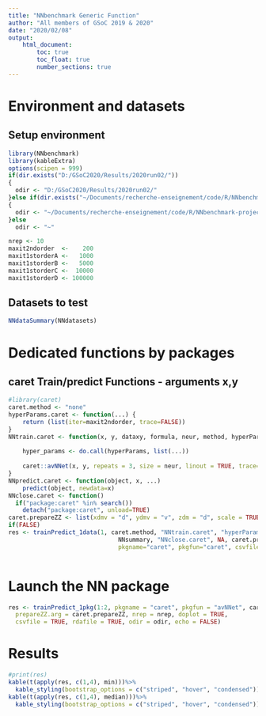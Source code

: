 ```yaml
---
title: "NNbenchmark Generic Function"
author: "All members of GSoC 2019 & 2020"
date: "2020/02/08"
output:
    html_document:
        toc: true
        toc_float: true
        number_sections: true
---
```


# Environment and datasets 

## Setup environment
```r
library(NNbenchmark)
library(kableExtra)
options(scipen = 999)
if(dir.exists("D:/GSoC2020/Results/2020run02/"))
{  
  odir <- "D:/GSoC2020/Results/2020run02/"
}else if(dir.exists("~/Documents/recherche-enseignement/code/R/NNbenchmark-project/NNtempresult/"))
{  
  odir <- "~/Documents/recherche-enseignement/code/R/NNbenchmark-project/NNtempresult/"
}else
  odir <- "~"

nrep <- 10
maxit2ndorder  <-    200
maxit1storderA <-   1000
maxit1storderB <-   5000
maxit1storderC <-  10000
maxit1storderD <- 100000

```

## Datasets to test

```r
NNdataSummary(NNdatasets)
```

# Dedicated functions by packages


## caret Train/predict Functions - arguments x,y
```r
#library(caret)
caret.method <- "none"
hyperParams.caret <- function(...) {
    return (list(iter=maxit2ndorder, trace=FALSE))
}
NNtrain.caret <- function(x, y, dataxy, formula, neur, method, hyperParams, ...) {
    
    hyper_params <- do.call(hyperParams, list(...))
    
    caret::avNNet(x, y, repeats = 3, size = neur, linout = TRUE, trace=hyper_params$trace, bag = TRUE)
}
NNpredict.caret <- function(object, x, ...)
    predict(object, newdata=x)
NNclose.caret <- function()
  if("package:caret" %in% search())
    detach("package:caret", unload=TRUE)
caret.prepareZZ <- list(xdmv = "d", ydmv = "v", zdm = "d", scale = TRUE)
if(FALSE)
res <- trainPredict_1data(1, caret.method, "NNtrain.caret", "hyperParams.caret", "NNpredict.caret", 
                               NNsummary, "NNclose.caret", NA, caret.prepareZZ, nrep=5, echo=TRUE, doplot=FALSE,
                               pkgname="caret", pkgfun="caret", csvfile=TRUE, rdafile=TRUE, odir=odir)
    
```


# Launch the NN package

```r
res <- trainPredict_1pkg(1:2, pkgname = "caret", pkgfun = "avNNet", caret.method,
  prepareZZ.arg = caret.prepareZZ, nrep = nrep, doplot = TRUE,
  csvfile = TRUE, rdafile = TRUE, odir = odir, echo = FALSE)

```

# Results
```r
#print(res)
kable(t(apply(res, c(1,4), min)))%>%
  kable_styling(bootstrap_options = c("striped", "hover", "condensed"))
kable(t(apply(res, c(1,4), median)))%>%
  kable_styling(bootstrap_options = c("striped", "hover", "condensed"))
```
